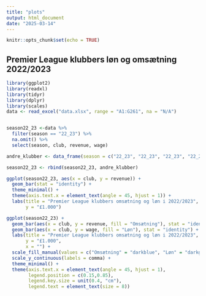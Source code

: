 ```yaml
---
title: "plots"
output: html_document
date: "2025-03-14"
---
```


```r
knitr::opts_chunk$set(echo = TRUE)
```

## Premier League klubbers løn og omsætning 2022/2023
```r
library(ggplot2)
library(readxl)
library(tidyr)
library(dplyr)
library(scales)
data <- read_excel("data.xlsx", range = "A1:G261", na = "N/A")


season22_23 <-data %>%
  filter(season == "22_23") %>%
  na.omit() %>%
  select(season, club, revenue, wage)

andre_klubber <- data_frame(season = c("22_23", "22_23", "22_23", "22_23", "22_23"), club = c("Brighton", "Brentford", "Bournemouth", "Nottingham Forest", "Leeds"), revenue = c(203574, 166508, 140983, 154758, 189684), wage = c(109446, 86152, 87832, 129718, 129398))

season22_23 <- rbind(season22_23, andre_klubber)

ggplot(season22_23, aes(x = club, y = revenue)) + 
  geom_bar(stat = "identity") + 
  theme_minimal() +
  theme(axis.text.x = element_text(angle = 45, hjust = 1)) +
  labs(title = "Premier League klubbers omsætning og løn i 2022/2023",
       y = "£1.000")

ggplot(season22_23) +
  geom_bar(aes(x = club, y = revenue, fill = "Omsætning"), stat = "identity") +
  geom_bar(aes(x = club, y = wage, fill = "Løn"), stat = "identity") +
  labs(title = "Premier League klubbers omsætning og løn i 2022/2023",
       y = "£1.000", 
       x = "") +
  scale_fill_manual(values = c("Omsætning" = "darkblue", "Løn" = "darkgreen"), name = "") +
  scale_y_continuous(labels = comma) +
  theme_minimal() + 
  theme(axis.text.x = element_text(angle = 45, hjust = 1),
        legend.position = c(0.15,0.85),
        legend.key.size = unit(0.4, "cm"),
        legend.text = element_text(size = 8))

```

